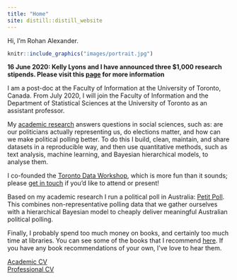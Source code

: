 ```yaml
---
title: "Home"
site: distill::distill_website
---
```


Hi, I’m Rohan Alexander.

```r
knitr::include_graphics("images/portrait.jpg") 
```

**16 June 2020: Kelly Lyons and I have announced three $1,000 research stipends. Please visit this [page](https://rohanalexander.com/toronto_data_workshop-stipends.html) for more information**

I am a post-doc at the Faculty of Information at the University of Toronto, Canada. From July 2020, I will join the Faculty of Information and the Department of Statistical Sciences at the University of Toronto as an assistant professor.

My [academic research](https://rohanalexander.com/academic.html) answers questions in social sciences, such as: are our politicians actually representing us, do elections matter, and how can we make political polling better. To do this I build, clean, maintain, and share datasets in a reproducible way, and then use quantitative methods, such as text analysis, machine learning, and Bayesian hierarchical models, to analyse them.

I co-founded the [Toronto Data Workshop](https://rohanalexander.com/toronto_data_workshop.html),  which is more fun than it sounds; please [get in touch](mailto:rohan.alexander@utoronto.ca) if you'd like to attend or present!

Based on my academic research I run a political poll in Australia: [Petit Poll](https://petitpoll.com). This combines non-representative polling data that we gather ourselves with a hierarchical Bayesian model to cheaply deliver meaningful Australian political polling.

Finally, I probably spend too much money on books, and certainly too much time at libraries. You can see some of the books that I recommend [here](https://rohanalexander.com/bookshelf.html). If you have any book recommendations of your own, I've love to hear them.

[Academic CV](pdfs/cv-academic-Rohan_Alexander.pdf)  
[Professional CV](pdfs/cv-professional-RohanAlexander.pdf)
